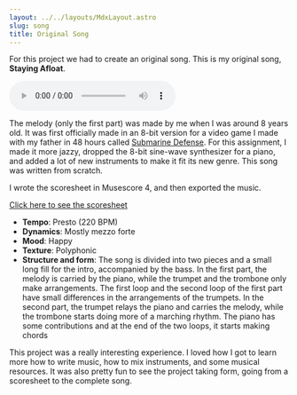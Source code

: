```yaml
---
layout: ../../layouts/MdxLayout.astro
slug: song
title: Original Song
---
```



For this project we had to create an original song. This is my original song, **Staying Afloat**.

<audio controls class="w-full">
    <source src={song} type="audio/mpeg"/>
</audio>

The melody (only the first part) was made by me when I was around 8 years old. It was first officially made in an 8-bit version for a video game I made with my father in 48 hours called [Submarine Defense](https://cotuex.itch.io/submarine-defense). For this assignment, I made it more jazzy, dropped the 8-bit sine-wave synthesizer for a piano, and added a lot of new instruments to make it fit its new genre. This song was written from
scratch.

I wrote the scoresheet in Musescore 4, and then exported the music.

<a href="/projects/original-song-scoresheet.pdf" class="btn btn-outline btn-info">
Click here to see the scoresheet
</a>

- **Tempo**: Presto (220 BPM)
- **Dynamics**: Mostly mezzo forte
- **Mood**: Happy
- **Texture**: Polyphonic
- **Structure and form**: The song is divided into two pieces and a small long fill for the intro, accompanied by the bass.
In the first part, the melody is carried by the piano, while the trumpet and the trombone only make arrangements. The first loop and the second loop of the first part have small differences in the arrangements of the trumpets.
In the second part, the trumpet relays the piano and carries the melody, while the trombone starts doing more of a marching rhythm. The piano has some contributions and at the end of the two loops, it starts making chords

This project was a really interesting experience. I loved how I got to learn more how to write music, how to mix instruments, and some musical resources. It was also pretty fun to see the project taking form, going from a scoresheet to the complete song.